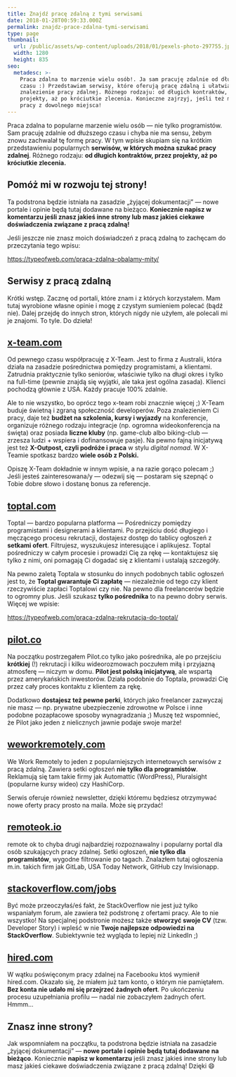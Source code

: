 ```yaml
---
title: Znajdź pracę zdalną z tymi serwisami
date: 2018-01-28T00:59:33.000Z
permalink: znajdz-prace-zdalna-tymi-serwisami
type: page
thumbnail:
  url: /public/assets/wp-content/uploads/2018/01/pexels-photo-297755.jpeg
  width: 1280
  height: 835
seo:
  metadesc: >-
    Praca zdalna to marzenie wielu osób!. Ja sam pracuję zdalnie od długiego
    czasu :) Przedstawiam serwisy, które oferują pracę zdalną i ułatwiają
    znalezienie pracy zdalnej. Różnego rodzaju: od długich kontraktów, przez
    projekty, aż po króciutkie zlecenia. Konieczne zajrzyj, jeśli też marzysz o
    pracy z dowolnego miejsca!
---
```


Praca zdalna to popularne marzenie wielu osób — nie tylko programistów. Sam pracuję zdalnie od dłuższego czasu i chyba nie ma sensu, żebym znowu zachwalał tę formę pracy. W tym wpisie skupiam się na krótkim przedstawieniu popularnych **serwisów, w których można szukać pracy zdalnej**. Różnego rodzaju: **od długich kontraktów, przez projekty, aż po króciutkie zlecenia.**

## Pomóż mi w rozwoju tej strony!

Ta podstrona będzie istniała na zasadzie „żyjącej dokumentacji” — nowe portale i opinie będą tutaj dodawane na bieżąco. **Koniecznie napisz w komentarzu jeśli znasz jakieś inne strony lub masz jakieś ciekawe doświadczenia związane z pracą zdalną!**

Jeśli jeszcze nie znasz moich doświadczeń z pracą zdalną to zachęcam do przeczytania tego wpisu:

https://typeofweb.com/praca-zdalna-obalamy-mity/

## Serwisy z pracą zdalną

Krótki wstęp. Zacznę od portali, które znam i z których korzystałem. Mam tutaj wyrobione własne opinie i mogę z czystym sumieniem polecać (bądź nie). Dalej przejdę do innych stron, których nigdy nie użyłem, ale polecali mi je znajomi. To tyle. Do dzieła!

## [x-team.com](https://x-team.com)

Od pewnego czasu współpracuję z X-Team. Jest to firma z Australii, która działa na zasadzie pośrednictwa pomiędzy programistami, a klientami. Zatrudnia praktycznie tylko seniorów, właściwie tylko na długi okres i tylko na full-time (pewnie znajdą się wyjątki, ale taka jest ogólna zasada). Klienci pochodzą głównie z USA. Każdy pracuje 100% zdalnie.

Ale to nie wszystko, bo oprócz tego x-team robi znacznie więcej ;) X-Team buduje świetną i zgraną społeczność
developerów. Poza znalezieniem Ci pracy, daje też **budżet na szkolenia, kursy i wyjazdy** na
konferencje, organizuje różnego rodzaju integracje (np. ogromna wideokonferencja na święta) oraz posiada
**liczne kluby** (np. game-club albo biking-club — zrzesza ludzi + wspiera i dofinansowuje pasje). Na
pewno fajną inicjatywą jest też **X-Outpost, czyli podróże i praca** w stylu _digital nomad_. W
X-Teamie spotkasz bardzo **wiele osób z Polski.**

Opiszę X-Team dokładnie w innym wpisie, a na razie gorąco polecam ;) Jeśli jesteś zainteresowana/y — odezwij się —
postaram się szepnąć o Tobie dobre słowo i dostanę bonus za referencje.

## [toptal.com](https://www.toptal.com/)

Toptal — bardzo popularna platforma — Pośredniczy pomiędzy programistami i designerami a klientami. Po przejściu dość długiego i męczącego procesu rekrutacji, dostajesz dostęp do tablicy ogłoszeń z **setkami ofert**. Filtrujesz, wyszukujesz interesujące i aplikujesz. Toptal pośredniczy w całym procesie i prowadzi Cię za rękę — kontaktujesz się tylko z nimi, oni pomagają Ci dogadać się z klientami i ustalają szczegóły.

Na pewno zaletą Toptala w stosunku do innych podobnych tablic ogłoszeń jest to, że **Toptal gwarantuje Ci zapłatę** — niezależnie od tego czy klient rzeczywiście zapłaci Toptalowi czy nie. Na pewno dla freelancerów będzie to ogromny plus. Jeśli szukasz **tylko pośrednika** to na pewno dobry serwis. Więcej we wpisie:

https://typeofweb.com/praca-zdalna-rekrutacja-do-toptal/

## [pilot.co](https://pilot.co/)

Na początku postrzegałem Pilot.co tylko jako pośrednika, ale po przejściu **krótkiej** (!) rekrutacji i kilku wideorozmowach poczułem miłą i przyjazną atmosferę — niczym w domu. **Pilot jest polską inicjatywą**, ale wspartą przez amerykańskich inwestorów. Działa podobnie do Toptala, prowadzi Cię przez cały proces kontaktu z klientem za rękę.

Dodatkowo **dostajesz też pewne perki**, których jako freelancer zazwyczaj nie masz — np. prywatne ubezpieczenie zdrowotne w Polsce i inne podobne pozapłacowe sposoby wynagradzania ;) Muszę też wspomnieć, że Pilot jako jeden z nielicznych jawnie podaje swoje marże!

## [weworkremotely.com](https://weworkremotely.com/categories/remote-programming-jobs)

We Work Remotely to jeden z popularniejszych internetowych serwisów z pracą zdalną. Zawiera setki ogłoszeń **nie tylko dla programistów**. Reklamują się tam takie firmy jak Automattic (WordPress), Pluralsight (popularne kursy wideo) czy HashiCorp.

Serwis oferuje również newsletter, dzięki któremu będziesz otrzymywać nowe oferty pracy prosto na maila. Może się przydać!

## [remoteok.io](https://remoteok.io)

remote ok to chyba drugi najbardziej rozpoznawalny i popularny portal dla osób szukających pracy zdalnej. Setki ogłoszeń, **nie tylko dla programistów**, wygodne filtrowanie po tagach. Znalazłem tutaj ogłoszenia m.in. takich firm jak GitLab, USA Today Network, GitHub czy Invisionapp.

## [stackoverflow.com/jobs](https://stackoverflow.com/jobs)

Być może przeoczyłaś/eś fakt, że StackOverflow nie jest już tylko wspaniałym forum, ale zawiera też podstronę z ofertami pracy. Ale to nie wszystko! Na specjalnej podstronie możesz także **stworzyć swoje CV** (tzw. Developer Story) i wpleść w nie **Twoje najlepsze odpowiedzi na StackOverflow**. Subiektywnie też wygląda to lepiej niż LinkedIn ;)

## [hired.com](https://hired.com)

W wątku poświęconym pracy zdalnej na Facebooku ktoś wymienił hired.com. Okazało się, że miałem już tam konto, o którym nie pamiętałem. **Bez konta nie udało mi się przejrzeć żadnych ofert**. Po ukończeniu procesu uzupełniania profilu — nadal nie zobaczyłem żadnych ofert. Hmmm…

## Znasz inne strony?

Jak wspomniałem na początku, ta podstrona będzie istniała na zasadzie „żyjącej dokumentacji” — **nowe portale i opinie będą tutaj dodawane na bieżąco**. Koniecznie **napisz w komentarzu** jeśli znasz jakieś inne strony lub masz jakieś ciekawe doświadczenia związane z pracą zdalną! Dzięki 😄
